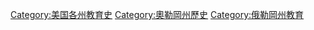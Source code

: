 [[Category:美国各州教育史|Category:美国各州教育史]]
[[Category:奧勒岡州歷史|Category:奧勒岡州歷史]]
[[Category:俄勒岡州教育|Category:俄勒岡州教育]]